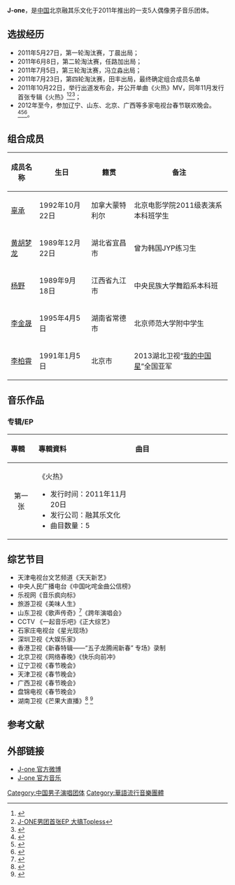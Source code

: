 {{艺人
| 姓名 = J-one、J-one男团
| 类型 = 組合
| 图片 = 
| 图片简介 =  
| 原名 =  
| 英文名 =  
| 罗马拼音 =  
| 国籍 ={{PRC}} 
| 民族 = [[汉族|汉族]]
| 出道日期 = 2011年10月22日
| 出道地点 = 北京市
| 出道方式 =  
| 语言     = [[汉语|汉语]] 
| 教育程度 =  
| 宗教信仰 = 
| 音乐类型 = [[华语流行|华语流行]]
| 活跃年代 = 2011年至今
| 唱片公司 = [[北京融其乐文化|北京融其乐文化]]（2011-至今） 
| 经纪公司 = [[北京融其乐文化|北京融其乐文化]]（2011-至今）
| 网站 =  
}}

'''J-one'''，是[[中国|中国]]北京融其乐文化于2011年推出的一支5人偶像男子音乐团体。

==选拔经历==
*2011年5月27日，第一轮淘汰赛，丁晨出局；
*2011年6月8日，第二轮淘汰赛，任路加出局；
*2011年7月5日，第三轮淘汰赛，冯立淼出局；
*2011年7月23日，第四轮淘汰赛，田丰出局，最终确定组合成员名单 
*2011年10月22日，举行出道发布会，并公开单曲《火热》MV，同年11月发行首张专辑《火热》<ref>{{Cite web |url=http://ent.sina.com.cn/y/2011-11-22/20153487758.shtml |title=J-ONE男团首张EP正式发售 助力公益环保 |accessdate=2014-06-13 |archive-date=2016-03-04 |archive-url=https://web.archive.org/web/20160304205247/http://ent.sina.com.cn/y/2011-11-22/20153487758.shtml |dead-url=no }}</ref><ref>[http://www.hunantv.com/c/20111122/1108251494.html J-ONE男团首张EP 大搞Topless]</ref><ref>{{Cite web |url=http://ent.sina.com.cn/y/2011-11-07/11283473195.shtml |title=内地新进组合J-ONE男团首张EP强势发布 |accessdate=2014-06-13 |archive-date=2019-02-16 |archive-url=https://web.archive.org/web/20190216184537/http://ent.sina.com.cn/y/2011-11-07/11283473195.shtml |dead-url=no }}</ref>；
*2012年至今，参加辽宁、山东、北京、广西等多家电视台春节联欢晚会。<ref>{{Cite web |url=http://ent.163.com/11/1231/17/7MKCBES100032PQV.html |title=新人组合J-ONE男团 《火热》年末势不可挡 |accessdate=2014-06-13 |archive-date=2019-02-16 |archive-url=https://web.archive.org/web/20190216184536/http://ent.163.com/11/1231/17/7MKCBES100032PQV.html |dead-url=no }}</ref><ref>{{Cite web |url=http://ent.sina.com.cn/s/m/2012-01-22/12093540326.shtml |title=J-ONE男团春晚赶场空中飞不停 |accessdate=2014-06-13 |archive-date=2016-03-04 |archive-url=https://web.archive.org/web/20160304101606/http://ent.sina.com.cn/s/m/2012-01-22/12093540326.shtml |dead-url=no }}</ref><ref>{{Cite web |url=http://ent.163.com/12/0122/10/7OC9GEAV00032PQV.html |title=J-ONE男团年末大出动 《火热》现身各台春晚 |accessdate=2014-06-13 |archive-date=2019-02-16 |archive-url=https://web.archive.org/web/20190216184537/http://ent.163.com/12/0122/10/7OC9GEAV00032PQV.html |dead-url=no }}</ref>。

==组合成员== 
{| class="wikitable"
|-
! 成员名称  !! 生日 !! 籍贯 !! 备注 
|-
| [[辜承|辜承]] ||1992年10月22日 || 加拿大蒙特利尔 ||北京电影学院2011级表演系本科班学生
|-
| [[黄胡梦龙|黄胡梦龙]] || 1989年12月22日 || 湖北省宜昌市 || 曾为韩国JYP练习生 
|-
| [[杨野|杨野]] || 1989年9月18日 || 江西省九江市 ||中央民族大学舞蹈系本科班
|-
| [[李金晟|李金晟]] || 1995年4月5日 || 湖南省常德市 || 北京师范大学附中学生
|-
| [[李柏霄|李柏霄]] || 1991年1月5日 || 北京市 || 2013湖北卫视“[[我的中国星|我的中国星]]”全国亚军
|}

==音乐作品==
===专辑/EP===
{| class="wikitable"
!align="left" width="80px"| 專輯 
!align="left" width="350px"| 專輯資料
!align="left" width="400px"| 曲目
|-
!align="center"| 第一张
|align="left"|《火热》  
* 发行时间：2011年11月20日
* 发行公司：融其乐文化 
* 曲目数量：5 
|align="left" style="font-size: 85%;"|
{{hidden|曲目|
# 火热【MV】
# 暗夜马戏团
# My Lady【MV】		
# 爱的天体 
# Q版女王
}}
|}

==综艺节目==
*天津电视台文艺频道《天天新艺》 
*中央人民广播电台《中国叱咤金曲公信榜》 
*乐视网《音乐疯向标》
*旅游卫视《美味人生》 
*山东卫视《歌声传奇》<ref>{{Cite web |url=http://ent.qq.com/a/20111207/000310.htm |title=J-ONE献唱《歌声传奇》 阐释歇斯底里的爱情 |accessdate=2014-06-13 |archive-date=2019-02-16 |archive-url=https://web.archive.org/web/20190216184536/http://ent.qq.com/a/20111207/000310.htm |dead-url=no }}</ref>《跨年演唱会》
*CCTV 《一起音乐吧》《正大综艺》
*石家庄电视台《星光现场》
*深圳卫视《大娱乐家》
*香港卫视《新春特辑——“五子龙腾闹新春” 专场》录制
*北京卫视《网络春晚》《快乐向前冲》
*辽宁卫视《春节晚会》
*天津卫视《春节晚会》
*广西卫视《春节晚会》
*盘锦电视《春节晚会》
*湖南卫视《芒果大直播》<ref>{{Cite web |url=http://ent.qq.com/a/20120601/000354.htm |title=《大直播》明星换装再添猛将 J-ONE秀马达臀 |accessdate=2014-06-13 |archive-date=2019-02-16 |archive-url=https://web.archive.org/web/20190216184537/https://ent.qq.com/a/20120601/000354.htm |dead-url=no }}</ref> <ref>{{Cite web |url=http://ent.163.com/12/0604/14/835OLIKN00031GVS.html |title=J-ONE男团挑战水下换装 穿“蓬蓬裙”英雄救美 |accessdate=2014-06-13 |archive-date=2019-02-16 |archive-url=https://web.archive.org/web/20190216184536/http://ent.163.com/12/0604/14/835OLIKN00031GVS.html |dead-url=no }}</ref>

==参考文献==
{{Reflist|2}}

==外部链接==
* [http://weibo.com/joyone1 J-one 官方微博] {{Wayback|url=http://weibo.com/joyone1 |date=20120219201833 }}
* [http://music.baidu.com/artist/87916783 J-one 官方音乐]

[[Category:中国男子演唱团体|Category:中国男子演唱团体]] 
[[Category:華語流行音樂團體|Category:華語流行音樂團體]]